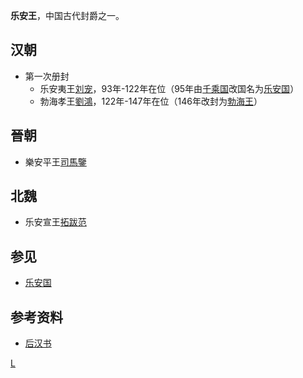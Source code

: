 '''乐安王'''，中国古代封爵之一。

==汉朝==
*第一次册封 
**乐安夷王[[劉寵_(樂安王)|刘宠]]，93年-122年在位（95年由[[千乘郡|千乘国]]改国名为[[樂安郡|乐安国]]）
**勃海孝王[[劉鴻|劉鴻]]，122年-147年在位（146年改封为[[勃海王|勃海王]]）

==晉朝==
*樂安平王[[司馬鑒|司馬鑒]]

==北魏==
*乐安宣王[[拓跋范|拓跋范]]

==参见==
*[[樂安郡|乐安国]]

==参考资料==
*[[后汉书|后汉书]]

[[Category:汉朝诸侯王封号|L]]
{{disambig|Cat=三字封號消歧義}}